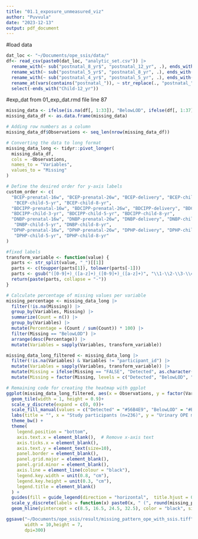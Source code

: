 ```yaml
---
title: "01.1_exposure_unmeasured_viz"
author: "Puvvula"
date: "2023-12-13"
output: pdf_document
---
```


#load data
```r
dat_loc <- "~/Documents/ope_ssis/data/"
df<- read_csv(paste0(dat_loc, "analytic_set.csv")) |>
  rename_with(~ sub("postnatal_8_yr$", "postnatal_12_yr", .), ends_with("postnatal_8_yr")) |>
  rename_with(~ sub("postnatal_5_yr$", "postnatal_8_yr", .), ends_with("postnatal_5_yr")) |>
  rename_with(~ sub("postnatal_4_yr$", "postnatal_5_yr", .), ends_with("postnatal_4_yr"))|>
  rename_at(vars(contains("postnatal_")), ~ str_replace(., "postnatal_", "Child-")) |>
  select(-ends_with("Child-12_yr"))
```

#exp_dat from 01_exp_dat.rmd file line 87
```r
missing_data <- ifelse(is.na(df[, 1:33]), "BelowLOD", ifelse(df[, 1:37] == 9999, "NR-interf", FALSE))
missing_data_df <- as.data.frame(missing_data)

# Adding row numbers as a column
missing_data_df$Observations <- seq_len(nrow(missing_data_df))

# Converting the data to long format
missing_data_long <- tidyr::pivot_longer(
  missing_data_df,
  cols = -Observations,
  names_to = "Variables",
  values_to = "Missing"
)
```

```r
# Define the desired order for y-axis labels
custom_order <- c(
  "BCEP-prenatal-16w", "BCEP-prenatal-26w", "BCEP-delivery", "BCEP-child-1-yr", "BCEP-child-2-yr", "BCEP-child-3-yr", 
   "BCEP-child-5-yr", "BCEP-child-8-yr", 
  "BDCIPP-prenatal-16w", "BDCIPP-prenatal-26w", "BDCIPP-delivery", "BDCIPP-child-1-yr", "BDCIPP-child-2-yr", 
  "BDCIPP-child-3-yr", "BDCIPP-child-5-yr", "BDCIPP-child-8-yr", 
  "DNBP-prenatal-16w", "DNBP-prenatal-26w", "DNBP-delivery", "DNBP-child-1-yr", "DNBP-child-2-yr", "DNBP-child-3-yr", 
   "DNBP-child-5-yr", "DNBP-child-8-yr", 
  "DPHP-prenatal-16w", "DPHP-prenatal-26w", "DPHP-delivery", "DPHP-child-1-yr", "DPHP-child-2-yr", "DPHP-child-3-yr", 
   "DPHP-child-5-yr", "DPHP-child-8-yr"
)

```


```r
#fixed labels
transform_variable <- function(value) {
  parts <- str_split(value, "_")[[1]]
  parts <- c(toupper(parts[1]), tolower(parts[-1]))
  parts <- gsub("([0-9]+)_([a-z]+)_([0-9]+)_([a-z]+)", "\\1-\\2-\\3-\\4", paste(parts, collapse = "-"))
  return(paste(parts, collapse = "-"))
}

# Calculate percentage of missing values per variable
missing_percentage <- missing_data_long |>
  filter(!is.na(Missing)) |>
  group_by(Variables, Missing) |>
  summarize(Count = n()) |>
  group_by(Variables) |>
  mutate(Percentage = (Count / sum(Count)) * 100) |>
  filter(Missing == "BelowLOD") |>
  arrange(desc(Percentage)) |>
  mutate(Variables = sapply(Variables, transform_variable))

missing_data_long_filtered <- missing_data_long |>
  filter(!is.na(Variables) & Variables != "participant_id") |>
  mutate(Variables = sapply(Variables, transform_variable)) |>
  mutate(Missing = ifelse(Missing == "FALSE", "Detected", as.character(Missing)))|>
  mutate(Missing = factor(Missing, levels = c("Detected", "BelowLOD", "NR-interf")))
```

```r
# Remaining code for creating the heatmap with ggplot
ggplot(missing_data_long_filtered, aes(x = Observations, y = factor(Variables, levels = rev(custom_order)), fill = Missing)) +
  geom_tile(width = 1, height = 0.9)+
  scale_y_discrete(expand = c(0, 0))+
  scale_fill_manual(values = c("Detected" = "#56B4E9", "BelowLOD" = "#E69F00", "NR-interf" = "#D55E00")) +
  labs(title = "", x = "Study participants (n=236)", y = "Urinary OPE metabolite measurements") +
  theme_bw() +
  theme(
    legend.position = "bottom",
    axis.text.x = element_blank(),  # Remove x-axis text
    axis.ticks.x = element_blank(),
    axis.text.y = element_text(size=10),
    panel.border = element_blank(),
    panel.grid.major = element_blank(),
    panel.grid.minor = element_blank(),
    axis.line = element_line(colour = "black"),
    legend.key.width = unit(0.8, "cm"),
    legend.key.height = unit(0.3, "cm"),
    legend.title = element_blank()
  ) +
  guides(fill = guide_legend(direction = "horizontal",  title.hjust = 0.5, title="Below LOD")) +
  scale_y_discrete(labels = function(x) paste0(x, " (", round(missing_percentage$Percentage[match(x, missing_percentage$Variables)], 1), "%)"))+
  geom_hline(yintercept = c(8.5, 16.5, 24.5, 32.5), color = "black", size = 0.8) 
```

```r
ggsave("~/Documents/ope_ssis/result/missing_pattern_ope_with_ssis.tiff", 
       width = 10,height = 7,
       dpi=300)
```
